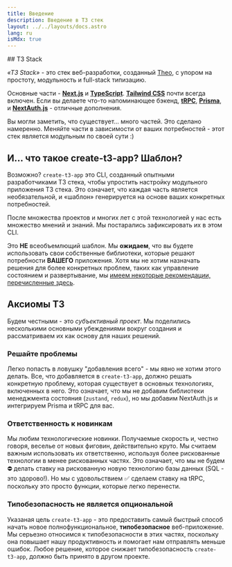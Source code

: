 ```yaml
---
title: Введение
description: Введение в T3 стек
layout: ../../layouts/docs.astro
lang: ru
isMdx: true
---
```



<IntroductionTab client:load />
## T3 Stack

_«T3 Stack»_ - это стек веб-разработки, созданный [Theo](https://twitter.com/t3dotgg), с упором на простоту, модульность и full-stack типизацию.

Основные части - [**Next.js**](https://nextjs.org/) и [**TypeScript**](https://typescriptlang.org/). [**Tailwind CSS**](https://tailwindcss.com/) почти всегда включен. Если вы делаете что-то напоминающее бэкенд, [**tRPC**](https://trpc.io/), [**Prisma**](https://prisma.io/), и [**NextAuth.js**](https://next-auth.js.org/) - отличные дополнения.

Вы могли заметить, что существует… много частей. Это сделано намеренно. Меняйте части в зависимости от ваших потребностей - этот стек является модульным по своей сути :)

## И... что такое create-t3-app? Шаблон?

Возможно? `create-t3-app` это CLI, созданный опытными разработчиками T3 стека, чтобы упростить настройку модульного приложения T3 стека. Это означает, что каждая часть является необязательной, и «шаблон» генерируется на основе ваших конкретных потребностей.

После множества проектов и многих лет с этой технологией у нас есть множество мнений и знаний. Мы постарались зафиксировать их в этом CLI.

Это **НЕ** всеобъемлющий шаблон. Мы **ожидаем**, что вы будете использовать свои собственные библиотеки, которые решают потребности **ВАШЕГО** приложения. Хотя мы не хотим назначать решения для более конкретных проблем, таких как управление состоянием и развертывание, мы [имеем некоторые рекомендации, перечисленные здесь](/ru/other-recs).

## Аксиомы T3

Будем честными - это _субъективный проект_. Мы поделились несколькими основными убеждениями вокруг создания и рассматриваем их как основу для наших решений.

### Решайте проблемы

Легко попасть в ловушку "добавления всего" - мы явно не хотим этого делать. Все, что добавляется в `create-t3-app`, должно решать конкретную проблему, которая существует в основных технологиях, включенных в него. Это означает, что мы не добавим библиотеки менеджмента состояния (`zustand`, `redux`), но мы добавим NextAuth.js и интегрируем Prisma и tRPC для вас.

### Ответственность к новинкам

Мы любим технологические новинки. Получаемые скорость и, честно говоря, веселье от новых фиговин, действительно круто. Мы считаем важным использовать их ответственно, используя более рискованные технологии в менее рискованных частях. Это означает, что мы не будем ⛔️ делать ставку на рискованную новую технологию базы данных (SQL - это здорово!). Но мы с удовольствием ✅ сделаем ставку на tRPC, поскольку это просто функции, которые легко перенести.

### Типобезопасность не является опциональной

Указаная цель `create-t3-app` - это предоставить самый быстрый способ начать новое полнофункциональное, **типобезопасное** веб-приложение. Мы серьезно относимся к типобезопасности в этих частях, поскольку она повышает нашу продуктивность и помогает нам отправлять меньше ошибок. Любое решение, которое снижает типобезопасность `create-t3-app`, должно быть принято в другом проекте.
